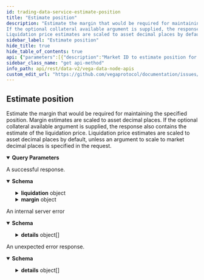 ```yaml
---
id: trading-data-service-estimate-position
title: "Estimate position"
description: "Estimate the margin that would be required for maintaining the specified position. Margin estimates are scaled to asset decimal places.
If the optional collateral available argument is supplied, the response also contains the estimate of the liquidation price.
Liquidation price estimates are scaled to asset decimal places by default, unless an argument to scale to market decimal places is specified in the request."
sidebar_label: "Estimate position"
hide_title: true
hide_table_of_contents: true
api: {"parameters":[{"description":"Market ID to estimate position for.","in":"query","name":"marketId","required":true,"schema":{"type":"string"}},{"description":"Open volume. This field is a signed integer scaled to the market's position decimal places.\nA negative number denotes a short position.","in":"query","name":"openVolume","required":true,"schema":{"format":"int64","type":"string"}},{"description":"Optional argument specifying collateral available for the position, if provided then response will contain the liquidation price estimate.\nCollateral available needs to be provided scaled to asset decimal places. Liquidation price returned is scaled to asset decimal places by default.","in":"query","name":"collateralAvailable","required":false,"schema":{"type":"string"}},{"description":"Argument specifying if the liquidation price estimates should be scaled to market decimal places, by default they are scaled to asset decimal places.","in":"query","name":"scaleLiquidationPriceToMarketDecimals","required":false,"schema":{"type":"boolean"}}],"responses":{"200":{"content":{"application/json":{"schema":{"description":"Response for the estimate of the margin level and, if available collateral was provided in the request, liquidation price for the specified position.","properties":{"liquidation":{"description":"Liquidation price range estimate for the specified position. Only populated if available collateral was specified in the request.","properties":{"bestCase":{"description":"Liquidation price estimate assuming no slippage.","properties":{"includingBuyOrders":{"description":"Liquidation price assuming buy orders start getting filled.","type":"string"},"includingSellOrders":{"description":"Liquidation price assuming sell orders start getting filled.","type":"string"},"openVolumeOnly":{"description":"Liquidation price for current open volume ignoring any active orders.","type":"string"}},"type":"object","title":"v2LiquidationPrice"},"worstCase":{"description":"Liquidation price estimate assuming slippage cap is applied.","properties":{"includingBuyOrders":{"description":"Liquidation price assuming buy orders start getting filled.","type":"string"},"includingSellOrders":{"description":"Liquidation price assuming sell orders start getting filled.","type":"string"},"openVolumeOnly":{"description":"Liquidation price for current open volume ignoring any active orders.","type":"string"}},"type":"object","title":"v2LiquidationPrice"}},"type":"object","title":"v2LiquidationEstimate"},"margin":{"description":"Margin level range estimate for the specified position.","properties":{"bestCase":{"description":"Margin level estimate assuming no slippage.","properties":{"asset":{"description":"Asset ID for which the margin levels apply.","type":"string"},"collateralReleaseLevel":{"description":"Collateral release level value. This field is an unsigned integer scaled to the asset's decimal places.","type":"string"},"initialMargin":{"description":"Initial margin value. This field is an unsigned integer scaled to the asset's decimal places.","type":"string"},"maintenanceMargin":{"description":"Maintenance margin value. This field is an unsigned integer scaled to the asset's decimal places.","type":"string"},"marketId":{"description":"Market ID for which the margin levels apply.","type":"string"},"partyId":{"description":"Party ID for whom the margin levels apply.","type":"string"},"searchLevel":{"description":"Margin search level value. This field is an unsigned integer scaled to the asset's decimal places.","type":"string"},"timestamp":{"description":"Timestamp in Unix nanoseconds for when the ledger entry was created.","format":"int64","type":"string"}},"title":"Represents the margin levels for a party on a market at a given time","type":"object"},"worstCase":{"description":"Margin level estimate assuming slippage cap is applied.","properties":{"asset":{"description":"Asset ID for which the margin levels apply.","type":"string"},"collateralReleaseLevel":{"description":"Collateral release level value. This field is an unsigned integer scaled to the asset's decimal places.","type":"string"},"initialMargin":{"description":"Initial margin value. This field is an unsigned integer scaled to the asset's decimal places.","type":"string"},"maintenanceMargin":{"description":"Maintenance margin value. This field is an unsigned integer scaled to the asset's decimal places.","type":"string"},"marketId":{"description":"Market ID for which the margin levels apply.","type":"string"},"partyId":{"description":"Party ID for whom the margin levels apply.","type":"string"},"searchLevel":{"description":"Margin search level value. This field is an unsigned integer scaled to the asset's decimal places.","type":"string"},"timestamp":{"description":"Timestamp in Unix nanoseconds for when the ledger entry was created.","format":"int64","type":"string"}},"title":"Represents the margin levels for a party on a market at a given time","type":"object"}},"type":"object","title":"v2MarginEstimate"}},"type":"object","title":"v2EstimatePositionResponse"}}},"description":"A successful response."},"500":{"content":{"application/json":{"schema":{"properties":{"code":{"format":"int32","type":"integer"},"details":{"items":{"additionalProperties":{},"description":"`Any` contains an arbitrary serialized protocol buffer message along with a\nURL that describes the type of the serialized message.\n\nProtobuf library provides support to pack/unpack Any values in the form\nof utility functions or additional generated methods of the Any type.\n\nExample 1: Pack and unpack a message in C++.\n\n    Foo foo = ...;\n    Any any;\n    any.PackFrom(foo);\n    ...\n    if (any.UnpackTo(&foo)) {\n      ...\n    }\n\nExample 2: Pack and unpack a message in Java.\n\n    Foo foo = ...;\n    Any any = Any.pack(foo);\n    ...\n    if (any.is(Foo.class)) {\n      foo = any.unpack(Foo.class);\n    }\n    // or ...\n    if (any.isSameTypeAs(Foo.getDefaultInstance())) {\n      foo = any.unpack(Foo.getDefaultInstance());\n    }\n\nExample 3: Pack and unpack a message in Python.\n\n    foo = Foo(...)\n    any = Any()\n    any.Pack(foo)\n    ...\n    if any.Is(Foo.DESCRIPTOR):\n      any.Unpack(foo)\n      ...\n\nExample 4: Pack and unpack a message in Go\n\n     foo := &pb.Foo{...}\n     any, err := anypb.New(foo)\n     if err != nil {\n       ...\n     }\n     ...\n     foo := &pb.Foo{}\n     if err := any.UnmarshalTo(foo); err != nil {\n       ...\n     }\n\nThe pack methods provided by protobuf library will by default use\n'type.googleapis.com/full.type.name' as the type URL and the unpack\nmethods only use the fully qualified type name after the last '/'\nin the type URL, for example \"foo.bar.com/x/y.z\" will yield type\nname \"y.z\".\n\nJSON\n\nThe JSON representation of an `Any` value uses the regular\nrepresentation of the deserialized, embedded message, with an\nadditional field `@type` which contains the type URL. Example:\n\n    package google.profile;\n    message Person {\n      string first_name = 1;\n      string last_name = 2;\n    }\n\n    {\n      \"@type\": \"type.googleapis.com/google.profile.Person\",\n      \"firstName\": <string>,\n      \"lastName\": <string>\n    }\n\nIf the embedded message type is well-known and has a custom JSON\nrepresentation, that representation will be embedded adding a field\n`value` which holds the custom JSON in addition to the `@type`\nfield. Example (for message [google.protobuf.Duration][]):\n\n    {\n      \"@type\": \"type.googleapis.com/google.protobuf.Duration\",\n      \"value\": \"1.212s\"\n    }","properties":{"@type":{"description":"A URL/resource name that uniquely identifies the type of the serialized\nprotocol buffer message. This string must contain at least\none \"/\" character. The last segment of the URL's path must represent\nthe fully qualified name of the type (as in\n`path/google.protobuf.Duration`). The name should be in a canonical form\n(e.g., leading \".\" is not accepted).\n\nIn practice, teams usually precompile into the binary all types that they\nexpect it to use in the context of Any. However, for URLs which use the\nscheme `http`, `https`, or no scheme, one can optionally set up a type\nserver that maps type URLs to message definitions as follows:\n\n* If no scheme is provided, `https` is assumed.\n* An HTTP GET on the URL must yield a [google.protobuf.Type][]\n  value in binary format, or produce an error.\n* Applications are allowed to cache lookup results based on the\n  URL, or have them precompiled into a binary to avoid any\n  lookup. Therefore, binary compatibility needs to be preserved\n  on changes to types. (Use versioned type names to manage\n  breaking changes.)\n\nNote: this functionality is not currently available in the official\nprotobuf release, and it is not used for type URLs beginning with\ntype.googleapis.com.\n\nSchemes other than `http`, `https` (or the empty scheme) might be\nused with implementation specific semantics.","type":"string"}},"type":"object","title":"protobufAny"},"type":"array"},"message":{"type":"string"}},"type":"object","title":"googlerpcStatus"}}},"description":"An internal server error"},"default":{"content":{"application/json":{"schema":{"properties":{"code":{"format":"int32","type":"integer"},"details":{"items":{"additionalProperties":{},"description":"`Any` contains an arbitrary serialized protocol buffer message along with a\nURL that describes the type of the serialized message.\n\nProtobuf library provides support to pack/unpack Any values in the form\nof utility functions or additional generated methods of the Any type.\n\nExample 1: Pack and unpack a message in C++.\n\n    Foo foo = ...;\n    Any any;\n    any.PackFrom(foo);\n    ...\n    if (any.UnpackTo(&foo)) {\n      ...\n    }\n\nExample 2: Pack and unpack a message in Java.\n\n    Foo foo = ...;\n    Any any = Any.pack(foo);\n    ...\n    if (any.is(Foo.class)) {\n      foo = any.unpack(Foo.class);\n    }\n    // or ...\n    if (any.isSameTypeAs(Foo.getDefaultInstance())) {\n      foo = any.unpack(Foo.getDefaultInstance());\n    }\n\nExample 3: Pack and unpack a message in Python.\n\n    foo = Foo(...)\n    any = Any()\n    any.Pack(foo)\n    ...\n    if any.Is(Foo.DESCRIPTOR):\n      any.Unpack(foo)\n      ...\n\nExample 4: Pack and unpack a message in Go\n\n     foo := &pb.Foo{...}\n     any, err := anypb.New(foo)\n     if err != nil {\n       ...\n     }\n     ...\n     foo := &pb.Foo{}\n     if err := any.UnmarshalTo(foo); err != nil {\n       ...\n     }\n\nThe pack methods provided by protobuf library will by default use\n'type.googleapis.com/full.type.name' as the type URL and the unpack\nmethods only use the fully qualified type name after the last '/'\nin the type URL, for example \"foo.bar.com/x/y.z\" will yield type\nname \"y.z\".\n\nJSON\n\nThe JSON representation of an `Any` value uses the regular\nrepresentation of the deserialized, embedded message, with an\nadditional field `@type` which contains the type URL. Example:\n\n    package google.profile;\n    message Person {\n      string first_name = 1;\n      string last_name = 2;\n    }\n\n    {\n      \"@type\": \"type.googleapis.com/google.profile.Person\",\n      \"firstName\": <string>,\n      \"lastName\": <string>\n    }\n\nIf the embedded message type is well-known and has a custom JSON\nrepresentation, that representation will be embedded adding a field\n`value` which holds the custom JSON in addition to the `@type`\nfield. Example (for message [google.protobuf.Duration][]):\n\n    {\n      \"@type\": \"type.googleapis.com/google.protobuf.Duration\",\n      \"value\": \"1.212s\"\n    }","properties":{"@type":{"description":"A URL/resource name that uniquely identifies the type of the serialized\nprotocol buffer message. This string must contain at least\none \"/\" character. The last segment of the URL's path must represent\nthe fully qualified name of the type (as in\n`path/google.protobuf.Duration`). The name should be in a canonical form\n(e.g., leading \".\" is not accepted).\n\nIn practice, teams usually precompile into the binary all types that they\nexpect it to use in the context of Any. However, for URLs which use the\nscheme `http`, `https`, or no scheme, one can optionally set up a type\nserver that maps type URLs to message definitions as follows:\n\n* If no scheme is provided, `https` is assumed.\n* An HTTP GET on the URL must yield a [google.protobuf.Type][]\n  value in binary format, or produce an error.\n* Applications are allowed to cache lookup results based on the\n  URL, or have them precompiled into a binary to avoid any\n  lookup. Therefore, binary compatibility needs to be preserved\n  on changes to types. (Use versioned type names to manage\n  breaking changes.)\n\nNote: this functionality is not currently available in the official\nprotobuf release, and it is not used for type URLs beginning with\ntype.googleapis.com.\n\nSchemes other than `http`, `https` (or the empty scheme) might be\nused with implementation specific semantics.","type":"string"}},"type":"object","title":"protobufAny"},"type":"array"},"message":{"type":"string"}},"type":"object","title":"googlerpcStatus"}}},"description":"An unexpected error response."}},"tags":["Positions"],"description":"Estimate the margin that would be required for maintaining the specified position. Margin estimates are scaled to asset decimal places.\nIf the optional collateral available argument is supplied, the response also contains the estimate of the liquidation price.\nLiquidation price estimates are scaled to asset decimal places by default, unless an argument to scale to market decimal places is specified in the request.","operationId":"TradingDataService_EstimatePosition","method":"get","path":"/api/v2/estimate/position","servers":[{"url":"https://api.n00.testnet.vega.rocks","description":"n00 (data node)"},{"url":"https://api.n06.testnet.vega.rocks","description":"n06 (data node)"},{"url":"https://api.n07.testnet.vega.rocks","description":"n07 (data node)"},{"url":"https://api.n08.testnet.vega.rocks","description":"n08 (data node)"},{"url":"https://api.n09.testnet.vega.rocks","description":"n09 (data node)"}],"info":{"title":"Vega data node APIs","version":"v0.73.0-preview.16"},"postman":{"name":"Estimate position","description":{"content":"Estimate the margin that would be required for maintaining the specified position. Margin estimates are scaled to asset decimal places.\nIf the optional collateral available argument is supplied, the response also contains the estimate of the liquidation price.\nLiquidation price estimates are scaled to asset decimal places by default, unless an argument to scale to market decimal places is specified in the request.","type":"text/plain"},"url":{"path":["api","v2","estimate","position"],"host":["{{baseUrl}}"],"query":[{"disabled":false,"description":{"content":"(Required) Market ID to estimate position for.","type":"text/plain"},"key":"marketId","value":""},{"disabled":false,"description":{"content":"(Required) Open volume. This field is a signed integer scaled to the market's position decimal places.\nA negative number denotes a short position.","type":"text/plain"},"key":"openVolume","value":""},{"disabled":false,"description":{"content":"Optional argument specifying collateral available for the position, if provided then response will contain the liquidation price estimate.\nCollateral available needs to be provided scaled to asset decimal places. Liquidation price returned is scaled to asset decimal places by default.","type":"text/plain"},"key":"collateralAvailable","value":""},{"disabled":false,"description":{"content":"Argument specifying if the liquidation price estimates should be scaled to market decimal places, by default they are scaled to asset decimal places.","type":"text/plain"},"key":"scaleLiquidationPriceToMarketDecimals","value":""}],"variable":[]},"header":[{"key":"Accept","value":"application/json"}],"method":"GET"}}
sidebar_class_name: "get api-method"
info_path: api/rest/data-v2/vega-data-node-apis
custom_edit_url: "https://github.com/vegaprotocol/documentation/issues/new?labels=documentation&title=[Documentation] Requesting changes to 'Estimate position' (trading-data-service-estimate-position)"
---
```



## Estimate position



Estimate the margin that would be required for maintaining the specified position. Margin estimates are scaled to asset decimal places.
If the optional collateral available argument is supplied, the response also contains the estimate of the liquidation price.
Liquidation price estimates are scaled to asset decimal places by default, unless an argument to scale to market decimal places is specified in the request.

<details style={{"marginBottom":"1rem"}} data-collapsed={false} open={true}><summary style={{}}><strong>Query Parameters</strong></summary><div><ul><ParamsItem className={"paramsItem"} param={{"description":"Market ID to estimate position for.","in":"query","name":"marketId","required":true,"schema":{"type":"string"}}}></ParamsItem><ParamsItem className={"paramsItem"} param={{"description":"Open volume. This field is a signed integer scaled to the market's position decimal places.\nA negative number denotes a short position.","in":"query","name":"openVolume","required":true,"schema":{"format":"int64","type":"string"}}}></ParamsItem><ParamsItem className={"paramsItem"} param={{"description":"Optional argument specifying collateral available for the position, if provided then response will contain the liquidation price estimate.\nCollateral available needs to be provided scaled to asset decimal places. Liquidation price returned is scaled to asset decimal places by default.","in":"query","name":"collateralAvailable","required":false,"schema":{"type":"string"}}}></ParamsItem><ParamsItem className={"paramsItem"} param={{"description":"Argument specifying if the liquidation price estimates should be scaled to market decimal places, by default they are scaled to asset decimal places.","in":"query","name":"scaleLiquidationPriceToMarketDecimals","required":false,"schema":{"type":"boolean"}}}></ParamsItem></ul></div></details><div><ApiTabs><TabItem label={"200"} value={"200"}><div>

A successful response.

</div><div><MimeTabs schemaType={"response"}><TabItem label={"application/json"} value={"application/json"}><SchemaTabs><TabItem label={"Schema"} value={"Schema"}><details style={{}} data-collapsed={false} open={true}><summary style={{"textAlign":"left"}}><strong>Schema</strong></summary><div style={{"textAlign":"left","marginLeft":"1rem"}}></div><ul style={{"marginLeft":"1rem"}}><SchemaItem collapsible={true} className={"schemaItem"}><details style={{}}><summary style={{}}><strong>liquidation</strong><span style={{"opacity":"0.6"}}> object</span></summary><div style={{"marginLeft":"1rem"}}><div style={{"marginTop":".5rem","marginBottom":".5rem"}}>

Liquidation price range estimate for the specified position. Only populated if available collateral was specified in the request.

</div><SchemaItem collapsible={true} className={"schemaItem"}><details style={{}}><summary style={{}}><strong>bestCase</strong><span style={{"opacity":"0.6"}}> object</span></summary><div style={{"marginLeft":"1rem"}}><div style={{"marginTop":".5rem","marginBottom":".5rem"}}>

Liquidation price estimate assuming no slippage.

</div><SchemaItem collapsible={false} name={"includingBuyOrders"} required={false} schemaName={"string"} qualifierMessage={undefined} schema={{"description":"Liquidation price assuming buy orders start getting filled.","type":"string"}}></SchemaItem><SchemaItem collapsible={false} name={"includingSellOrders"} required={false} schemaName={"string"} qualifierMessage={undefined} schema={{"description":"Liquidation price assuming sell orders start getting filled.","type":"string"}}></SchemaItem><SchemaItem collapsible={false} name={"openVolumeOnly"} required={false} schemaName={"string"} qualifierMessage={undefined} schema={{"description":"Liquidation price for current open volume ignoring any active orders.","type":"string"}}></SchemaItem></div></details></SchemaItem><SchemaItem collapsible={true} className={"schemaItem"}><details style={{}}><summary style={{}}><strong>worstCase</strong><span style={{"opacity":"0.6"}}> object</span></summary><div style={{"marginLeft":"1rem"}}><div style={{"marginTop":".5rem","marginBottom":".5rem"}}>

Liquidation price estimate assuming slippage cap is applied.

</div><SchemaItem collapsible={false} name={"includingBuyOrders"} required={false} schemaName={"string"} qualifierMessage={undefined} schema={{"description":"Liquidation price assuming buy orders start getting filled.","type":"string"}}></SchemaItem><SchemaItem collapsible={false} name={"includingSellOrders"} required={false} schemaName={"string"} qualifierMessage={undefined} schema={{"description":"Liquidation price assuming sell orders start getting filled.","type":"string"}}></SchemaItem><SchemaItem collapsible={false} name={"openVolumeOnly"} required={false} schemaName={"string"} qualifierMessage={undefined} schema={{"description":"Liquidation price for current open volume ignoring any active orders.","type":"string"}}></SchemaItem></div></details></SchemaItem></div></details></SchemaItem><SchemaItem collapsible={true} className={"schemaItem"}><details style={{}}><summary style={{}}><strong>margin</strong><span style={{"opacity":"0.6"}}> object</span></summary><div style={{"marginLeft":"1rem"}}><div style={{"marginTop":".5rem","marginBottom":".5rem"}}>

Margin level range estimate for the specified position.

</div><SchemaItem collapsible={true} className={"schemaItem"}><details style={{}}><summary style={{}}><strong>bestCase</strong><span style={{"opacity":"0.6"}}> object</span></summary><div style={{"marginLeft":"1rem"}}><div style={{"marginTop":".5rem","marginBottom":".5rem"}}>

Margin level estimate assuming no slippage.

</div><SchemaItem collapsible={false} name={"asset"} required={false} schemaName={"string"} qualifierMessage={undefined} schema={{"description":"Asset ID for which the margin levels apply.","type":"string"}}></SchemaItem><SchemaItem collapsible={false} name={"collateralReleaseLevel"} required={false} schemaName={"string"} qualifierMessage={undefined} schema={{"description":"Collateral release level value. This field is an unsigned integer scaled to the asset's decimal places.","type":"string"}}></SchemaItem><SchemaItem collapsible={false} name={"initialMargin"} required={false} schemaName={"string"} qualifierMessage={undefined} schema={{"description":"Initial margin value. This field is an unsigned integer scaled to the asset's decimal places.","type":"string"}}></SchemaItem><SchemaItem collapsible={false} name={"maintenanceMargin"} required={false} schemaName={"string"} qualifierMessage={undefined} schema={{"description":"Maintenance margin value. This field is an unsigned integer scaled to the asset's decimal places.","type":"string"}}></SchemaItem><SchemaItem collapsible={false} name={"marketId"} required={false} schemaName={"string"} qualifierMessage={undefined} schema={{"description":"Market ID for which the margin levels apply.","type":"string"}}></SchemaItem><SchemaItem collapsible={false} name={"partyId"} required={false} schemaName={"string"} qualifierMessage={undefined} schema={{"description":"Party ID for whom the margin levels apply.","type":"string"}}></SchemaItem><SchemaItem collapsible={false} name={"searchLevel"} required={false} schemaName={"string"} qualifierMessage={undefined} schema={{"description":"Margin search level value. This field is an unsigned integer scaled to the asset's decimal places.","type":"string"}}></SchemaItem><SchemaItem collapsible={false} name={"timestamp"} required={false} schemaName={"int64"} qualifierMessage={undefined} schema={{"description":"Timestamp in Unix nanoseconds for when the ledger entry was created.","format":"int64","type":"string"}}></SchemaItem></div></details></SchemaItem><SchemaItem collapsible={true} className={"schemaItem"}><details style={{}}><summary style={{}}><strong>worstCase</strong><span style={{"opacity":"0.6"}}> object</span></summary><div style={{"marginLeft":"1rem"}}><div style={{"marginTop":".5rem","marginBottom":".5rem"}}>

Margin level estimate assuming slippage cap is applied.

</div><SchemaItem collapsible={false} name={"asset"} required={false} schemaName={"string"} qualifierMessage={undefined} schema={{"description":"Asset ID for which the margin levels apply.","type":"string"}}></SchemaItem><SchemaItem collapsible={false} name={"collateralReleaseLevel"} required={false} schemaName={"string"} qualifierMessage={undefined} schema={{"description":"Collateral release level value. This field is an unsigned integer scaled to the asset's decimal places.","type":"string"}}></SchemaItem><SchemaItem collapsible={false} name={"initialMargin"} required={false} schemaName={"string"} qualifierMessage={undefined} schema={{"description":"Initial margin value. This field is an unsigned integer scaled to the asset's decimal places.","type":"string"}}></SchemaItem><SchemaItem collapsible={false} name={"maintenanceMargin"} required={false} schemaName={"string"} qualifierMessage={undefined} schema={{"description":"Maintenance margin value. This field is an unsigned integer scaled to the asset's decimal places.","type":"string"}}></SchemaItem><SchemaItem collapsible={false} name={"marketId"} required={false} schemaName={"string"} qualifierMessage={undefined} schema={{"description":"Market ID for which the margin levels apply.","type":"string"}}></SchemaItem><SchemaItem collapsible={false} name={"partyId"} required={false} schemaName={"string"} qualifierMessage={undefined} schema={{"description":"Party ID for whom the margin levels apply.","type":"string"}}></SchemaItem><SchemaItem collapsible={false} name={"searchLevel"} required={false} schemaName={"string"} qualifierMessage={undefined} schema={{"description":"Margin search level value. This field is an unsigned integer scaled to the asset's decimal places.","type":"string"}}></SchemaItem><SchemaItem collapsible={false} name={"timestamp"} required={false} schemaName={"int64"} qualifierMessage={undefined} schema={{"description":"Timestamp in Unix nanoseconds for when the ledger entry was created.","format":"int64","type":"string"}}></SchemaItem></div></details></SchemaItem></div></details></SchemaItem></ul></details></TabItem><TabItem label={"Example (from schema)"} value={"Example (from schema)"}><ResponseSamples responseExample={"{\n  \"liquidation\": {\n    \"bestCase\": {\n      \"includingBuyOrders\": \"string\",\n      \"includingSellOrders\": \"string\",\n      \"openVolumeOnly\": \"string\"\n    },\n    \"worstCase\": {\n      \"includingBuyOrders\": \"string\",\n      \"includingSellOrders\": \"string\",\n      \"openVolumeOnly\": \"string\"\n    }\n  },\n  \"margin\": {\n    \"bestCase\": {\n      \"asset\": \"string\",\n      \"collateralReleaseLevel\": \"string\",\n      \"initialMargin\": \"string\",\n      \"maintenanceMargin\": \"string\",\n      \"marketId\": \"string\",\n      \"partyId\": \"string\",\n      \"searchLevel\": \"string\",\n      \"timestamp\": \"string\"\n    },\n    \"worstCase\": {\n      \"asset\": \"string\",\n      \"collateralReleaseLevel\": \"string\",\n      \"initialMargin\": \"string\",\n      \"maintenanceMargin\": \"string\",\n      \"marketId\": \"string\",\n      \"partyId\": \"string\",\n      \"searchLevel\": \"string\",\n      \"timestamp\": \"string\"\n    }\n  }\n}"} language={"json"}></ResponseSamples></TabItem></SchemaTabs></TabItem></MimeTabs></div></TabItem><TabItem label={"500"} value={"500"}><div>

An internal server error

</div><div><MimeTabs schemaType={"response"}><TabItem label={"application/json"} value={"application/json"}><SchemaTabs><TabItem label={"Schema"} value={"Schema"}><details style={{}} data-collapsed={false} open={true}><summary style={{"textAlign":"left"}}><strong>Schema</strong></summary><div style={{"textAlign":"left","marginLeft":"1rem"}}></div><ul style={{"marginLeft":"1rem"}}><SchemaItem collapsible={false} name={"code"} required={false} schemaName={"int32"} qualifierMessage={undefined} schema={{"format":"int32","type":"integer"}}></SchemaItem><SchemaItem collapsible={true} className={"schemaItem"}><details style={{}}><summary style={{}}><strong>details</strong><span style={{"opacity":"0.6"}}> object[]</span></summary><div style={{"marginLeft":"1rem"}}><li><div style={{"fontSize":"var(--ifm-code-font-size)","opacity":"0.6","marginLeft":"-.5rem","paddingBottom":".5rem"}}>Array [</div></li><SchemaItem collapsible={false} name={"@type"} required={false} schemaName={"string"} qualifierMessage={undefined} schema={{"description":"A URL/resource name that uniquely identifies the type of the serialized\nprotocol buffer message. This string must contain at least\none \"/\" character. The last segment of the URL's path must represent\nthe fully qualified name of the type (as in\n`path/google.protobuf.Duration`). The name should be in a canonical form\n(e.g., leading \".\" is not accepted).\n\nIn practice, teams usually precompile into the binary all types that they\nexpect it to use in the context of Any. However, for URLs which use the\nscheme `http`, `https`, or no scheme, one can optionally set up a type\nserver that maps type URLs to message definitions as follows:\n\n* If no scheme is provided, `https` is assumed.\n* An HTTP GET on the URL must yield a [google.protobuf.Type][]\n  value in binary format, or produce an error.\n* Applications are allowed to cache lookup results based on the\n  URL, or have them precompiled into a binary to avoid any\n  lookup. Therefore, binary compatibility needs to be preserved\n  on changes to types. (Use versioned type names to manage\n  breaking changes.)\n\nNote: this functionality is not currently available in the official\nprotobuf release, and it is not used for type URLs beginning with\ntype.googleapis.com.\n\nSchemes other than `http`, `https` (or the empty scheme) might be\nused with implementation specific semantics.","type":"string"}}></SchemaItem><li><div style={{"fontSize":"var(--ifm-code-font-size)","opacity":"0.6","marginLeft":"-.5rem"}}>]</div></li></div></details></SchemaItem><SchemaItem collapsible={false} name={"message"} required={false} schemaName={"string"} qualifierMessage={undefined} schema={{"type":"string"}}></SchemaItem></ul></details></TabItem><TabItem label={"Example (from schema)"} value={"Example (from schema)"}><ResponseSamples responseExample={"{\n  \"code\": 0,\n  \"details\": [\n    {\n      \"@type\": \"string\"\n    }\n  ],\n  \"message\": \"string\"\n}"} language={"json"}></ResponseSamples></TabItem></SchemaTabs></TabItem></MimeTabs></div></TabItem><TabItem label={"default"} value={"default"}><div>

An unexpected error response.

</div><div><MimeTabs schemaType={"response"}><TabItem label={"application/json"} value={"application/json"}><SchemaTabs><TabItem label={"Schema"} value={"Schema"}><details style={{}} data-collapsed={false} open={true}><summary style={{"textAlign":"left"}}><strong>Schema</strong></summary><div style={{"textAlign":"left","marginLeft":"1rem"}}></div><ul style={{"marginLeft":"1rem"}}><SchemaItem collapsible={false} name={"code"} required={false} schemaName={"int32"} qualifierMessage={undefined} schema={{"format":"int32","type":"integer"}}></SchemaItem><SchemaItem collapsible={true} className={"schemaItem"}><details style={{}}><summary style={{}}><strong>details</strong><span style={{"opacity":"0.6"}}> object[]</span></summary><div style={{"marginLeft":"1rem"}}><li><div style={{"fontSize":"var(--ifm-code-font-size)","opacity":"0.6","marginLeft":"-.5rem","paddingBottom":".5rem"}}>Array [</div></li><SchemaItem collapsible={false} name={"@type"} required={false} schemaName={"string"} qualifierMessage={undefined} schema={{"description":"A URL/resource name that uniquely identifies the type of the serialized\nprotocol buffer message. This string must contain at least\none \"/\" character. The last segment of the URL's path must represent\nthe fully qualified name of the type (as in\n`path/google.protobuf.Duration`). The name should be in a canonical form\n(e.g., leading \".\" is not accepted).\n\nIn practice, teams usually precompile into the binary all types that they\nexpect it to use in the context of Any. However, for URLs which use the\nscheme `http`, `https`, or no scheme, one can optionally set up a type\nserver that maps type URLs to message definitions as follows:\n\n* If no scheme is provided, `https` is assumed.\n* An HTTP GET on the URL must yield a [google.protobuf.Type][]\n  value in binary format, or produce an error.\n* Applications are allowed to cache lookup results based on the\n  URL, or have them precompiled into a binary to avoid any\n  lookup. Therefore, binary compatibility needs to be preserved\n  on changes to types. (Use versioned type names to manage\n  breaking changes.)\n\nNote: this functionality is not currently available in the official\nprotobuf release, and it is not used for type URLs beginning with\ntype.googleapis.com.\n\nSchemes other than `http`, `https` (or the empty scheme) might be\nused with implementation specific semantics.","type":"string"}}></SchemaItem><li><div style={{"fontSize":"var(--ifm-code-font-size)","opacity":"0.6","marginLeft":"-.5rem"}}>]</div></li></div></details></SchemaItem><SchemaItem collapsible={false} name={"message"} required={false} schemaName={"string"} qualifierMessage={undefined} schema={{"type":"string"}}></SchemaItem></ul></details></TabItem><TabItem label={"Example (from schema)"} value={"Example (from schema)"}><ResponseSamples responseExample={"{\n  \"code\": 0,\n  \"details\": [\n    {\n      \"@type\": \"string\"\n    }\n  ],\n  \"message\": \"string\"\n}"} language={"json"}></ResponseSamples></TabItem></SchemaTabs></TabItem></MimeTabs></div></TabItem></ApiTabs></div>
